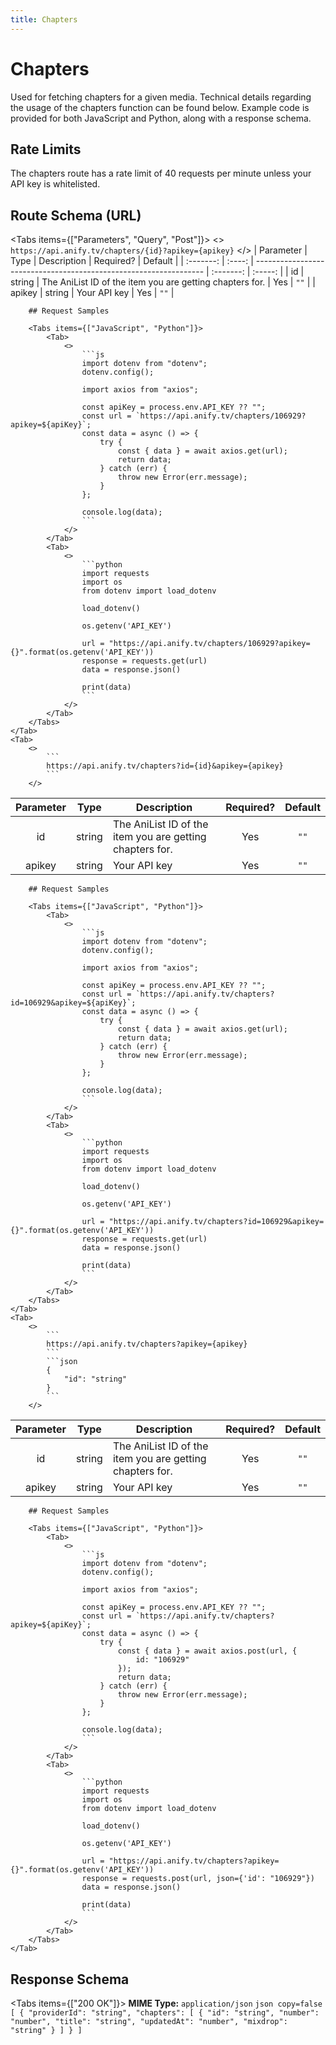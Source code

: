 ```yaml
---
title: Chapters
---
```



# Chapters
Used for fetching chapters for a given media. Technical details regarding the usage of the chapters function can be found below. Example code is provided for both JavaScript and Python, along with a response schema.

## Rate Limits
The chapters route has a rate limit of 40 requests per minute unless your API key is whitelisted.

## Route Schema (URL)
<Tabs items={["Parameters", "Query", "Post"]}>
    <Tab>
        <>
            ```
            https://api.anify.tv/chapters/{id}?apikey={apikey}
            ```
        </>
| Parameter |  Type  | Description                                                       | Required? | Default |
| :-------: | :----: | ----------------------------------------------------------------- | :-------: | :-----: |
|   id   | string | The AniList ID of the item you are getting chapters for. |    Yes    |  `""`   |
|   apikey  | string | Your API key |    Yes    |  `""`   |

        ## Request Samples

        <Tabs items={["JavaScript", "Python"]}>
            <Tab>
                <>
                    ```js
                    import dotenv from "dotenv";
                    dotenv.config();

                    import axios from "axios";

                    const apiKey = process.env.API_KEY ?? "";
                    const url = `https://api.anify.tv/chapters/106929?apikey=${apiKey}`;
                    const data = async () => {
                        try {
                            const { data } = await axios.get(url);
                            return data;
                        } catch (err) {
                            throw new Error(err.message);
                        }
                    };

                    console.log(data);
                    ```
                </>
            </Tab>
            <Tab>
                <>
                    ```python
                    import requests
                    import os
                    from dotenv import load_dotenv

                    load_dotenv()

                    os.getenv('API_KEY')

                    url = "https://api.anify.tv/chapters/106929?apikey={}".format(os.getenv('API_KEY'))
                    response = requests.get(url)
                    data = response.json()

                    print(data)
                    ```
                </>
            </Tab>
        </Tabs>
    </Tab>
    <Tab>
        <>
            ```
            https://api.anify.tv/chapters?id={id}&apikey={apikey}
            ```
        </>
| Parameter |  Type  | Description                                                       | Required? | Default |
| :-------: | :----: | ----------------------------------------------------------------- | :-------: | :-----: |
|   id   | string | The AniList ID of the item you are getting chapters for. |    Yes    |  `""`   |
|   apikey  | string | Your API key |    Yes    |  `""`   |

        ## Request Samples

        <Tabs items={["JavaScript", "Python"]}>
            <Tab>
                <>
                    ```js
                    import dotenv from "dotenv";
                    dotenv.config();

                    import axios from "axios";

                    const apiKey = process.env.API_KEY ?? "";
                    const url = `https://api.anify.tv/chapters?id=106929&apikey=${apiKey}`;
                    const data = async () => {
                        try {
                            const { data } = await axios.get(url);
                            return data;
                        } catch (err) {
                            throw new Error(err.message);
                        }
                    };

                    console.log(data);
                    ```
                </>
            </Tab>
            <Tab>
                <>
                    ```python
                    import requests
                    import os
                    from dotenv import load_dotenv

                    load_dotenv()

                    os.getenv('API_KEY')

                    url = "https://api.anify.tv/chapters?id=106929&apikey={}".format(os.getenv('API_KEY'))
                    response = requests.get(url)
                    data = response.json()

                    print(data)
                    ```
                </>
            </Tab>
        </Tabs>
    </Tab>
    <Tab>
        <>
            ```
            https://api.anify.tv/chapters?apikey={apikey}
            ```
            ```json
            {
                "id": "string"
            }
            ```
        </>
| Parameter |  Type  | Description                                                       | Required? | Default |
| :-------: | :----: | ----------------------------------------------------------------- | :-------: | :-----: |
|   id   | string | The AniList ID of the item you are getting chapters for. |    Yes    |  `""`   |
|   apikey  | string | Your API key |    Yes    |  `""`   |

        ## Request Samples

        <Tabs items={["JavaScript", "Python"]}>
            <Tab>
                <>
                    ```js
                    import dotenv from "dotenv";
                    dotenv.config();

                    import axios from "axios";

                    const apiKey = process.env.API_KEY ?? "";
                    const url = `https://api.anify.tv/chapters?apikey=${apiKey}`;
                    const data = async () => {
                        try {
                            const { data } = await axios.post(url, {
                                id: "106929"
                            });
                            return data;
                        } catch (err) {
                            throw new Error(err.message);
                        }
                    };

                    console.log(data);
                    ```
                </>
            </Tab>
            <Tab>
                <>
                    ```python
                    import requests
                    import os
                    from dotenv import load_dotenv

                    load_dotenv()

                    os.getenv('API_KEY')

                    url = "https://api.anify.tv/chapters?apikey={}".format(os.getenv('API_KEY'))
                    response = requests.post(url, json={'id': "106929"})
                    data = response.json()

                    print(data)
                    ```
                </>
            </Tab>
        </Tabs>
    </Tab>
</Tabs>


## Response Schema

<Tabs items={["200 OK"]}>
    <Tab>
    **MIME Type:** `application/json`
    ```json copy=false
    [
        {
            "providerId": "string",
            "chapters": [
                {
                    "id": "string",
                    "number": "number",
                    "title": "string",
                    "updatedAt": "number",
                    "mixdrop": "string"
                }
            ]
        }
    ]
    ```
    </Tab>
</Tabs>